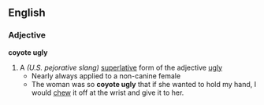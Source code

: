 ==English==
=== Adjective ===
'''coyote ugly'''
# A ''(U.S. pejorative slang)'' [[superlative]] form of the adjective [[ugly]]
#* Nearly always applied to a non-canine female
#* The woman was so '''coyote ugly''' that if she wanted to hold my hand, I would [[chew]] it off at the wrist and give it to her.